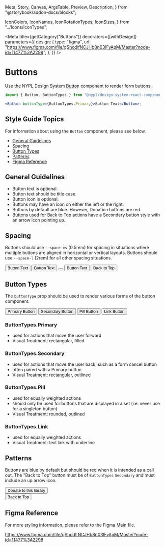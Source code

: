   Meta,
  Story,
  Canvas,
  ArgsTable,
  Preview,
  Description,
} from "@storybook/addon-docs/blocks";

  IconColors,
  IconNames,
  IconRotationTypes,
  IconSizes,
} from "../Icons/IconTypes";

<Meta
  title={getCategory("Buttons")}
  decorators={[withDesign]}
  parameters={{
    design: {
      type: "figma",
      url:
        "https://www.figma.com/file/qShodlfNCJHb8n03IFyApM/Master?node-id=11477%3A2298",
    },
  }}
/>

# Buttons

Use the NYPL Design System [Button](https://nypl.github.io/nypl-design-system/storybook-static/?path=/docs/form-elements-button--basic) component to render form buttons.

```jsx
import { Button, ButtonTypes } from "@nypl/design-system-react-components";

<Button buttonType={ButtonTypes.Primary}>Button Text</Button>;
```

## Style Guide Topics

For information about using the `Button` component, please see below.

- [General Guidelines](#general-guidelines)
- [Spacing](#spacing)
- [Button Types](#button-types)
- [Patterns](#patterns)
- [Figma Reference](#figma-reference)

## General Guidelines

- Button text is optional.
- Button text should be title case.
- Button icon is optional.
- Buttons may have an icon on either the left or the right.
- Buttons by default are blue. However, Donation buttons are red.
- Buttons used for Back to Top actions have a Secondary button style with an arrow icon pointing up.

## Spacing

Buttons should use `--space-xs` (0.5rem) for spacing in situations where multiple buttons are aligned in horizontal or vertical layouts. Buttons should use `--space-l` (2rem) for all other spacing situations.

<Preview>
  <div
    style={{
      display: "flex",
    }}
  >
    <Button
      buttonType={ButtonTypes.Primary}
      attributes={{
        style: {
          marginRight: getCSSVariable("--space-xs"),
        },
      }}
    >
      Button Text
    </Button>
    <Button
      buttonType={ButtonTypes.Primary}
      attributes={{
        style: {
          marginRight: getCSSVariable("--space-xs"),
        },
      }}
    >
      <Icon decorative modifiers={["small", "icon-left"]} name="search" />
      Button Text
    </Button>
    <Button
      buttonType={ButtonTypes.Primary}
      attributes={{
        style: {
          marginRight: getCSSVariable("--space-xs"),
        },
      }}
    >
      <Icon
        name={IconNames.close}
        decorative={true}
        size={IconSizes.medium}
        color={IconColors.ui_white}
      />
    </Button>
    <Button
      buttonType={ButtonTypes.Primary}
      attributes={{
        style: {
          backgroundColor: getCSSVariable("--section-books-and-more-primary"),
          marginRight: getCSSVariable("--space-xs"),
        },
      }}
    >
      Button Text
    </Button>
    <Button buttonType={ButtonTypes.Secondary}>
      Back to Top
      <Icon
        name={IconNames.arrow}
        decorative={true}
        iconRotation={IconRotationTypes.rotate180}
        modifiers={["small", "icon-right"]}
      />
    </Button>
  </div>
</Preview>

## Button Types

The `buttonType` prop should be used to render various forms of the button component.

<Preview>
  <div
    style={{
      display: "flex",
      justifyContent: "space-around",
    }}
  >
    <Button buttonType={ButtonTypes.Primary}>Primary Button</Button>
    <Button buttonType={ButtonTypes.Secondary}>Secondary Button</Button>
    <Button buttonType={ButtonTypes.Pill}>Pill Button</Button>
    <Button buttonType={ButtonTypes.Link}>Link Button</Button>
  </div>
</Preview>

### ButtonTypes.Primary

- used for actions that move the user forward
- Visual Treatment: rectangular, filled

### ButtonTypes.Secondary

- used for actions that move the user back, such as a form cancel button
- often paired with a Primary button
- Visual Treatment: rectangular, outlined

### ButtonTypes.Pill

- used for equally weighted actions
- should only be used for buttons that are displayed in a set (i.e. never use for a singleton button)
- Visual Treatment: rounded, outlined

### ButtonTypes.Link

- used for equally weighted actions
- Visual Treatment: text link with underline

## Patterns

Buttons are blue by default but should be red when it is intended as a call out.
The "Back to Top" button must be of `ButtonTypes` `Secondary` and must include an up arrow icon.

<Canvas>
  <Button
    buttonType={ButtonTypes.Primary}
    attributes={{
      style: {
        backgroundColor: getCSSVariable("--section-books-and-more-primary"),
      },
    }}
  >
    Donate to this library
  </Button>
  <br />
  <Button buttonType={ButtonTypes.Secondary}>
    Back to Top
    <Icon
      name={IconNames.arrow}
      decorative={true}
      iconRotation={IconRotationTypes.rotate180}
      modifiers={["small", "icon-right"]}
    />
  </Button>
</Canvas>

## Figma Reference

For more styling information, please refer to the Figma Main file.

https://www.figma.com/file/qShodlfNCJHb8n03IFyApM/Master?node-id=11477%3A2298
